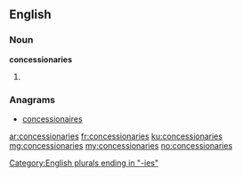 ==English==

===Noun===
'''concessionaries'''

# {{plural of|concessionary}}

===Anagrams===
* [[concessionaires#English|concessionaires]]

[[Category:English plurals ending in "-ies"]]

[[ar:concessionaries]]
[[fr:concessionaries]]
[[ku:concessionaries]]
[[mg:concessionaries]]
[[my:concessionaries]]
[[no:concessionaries]]